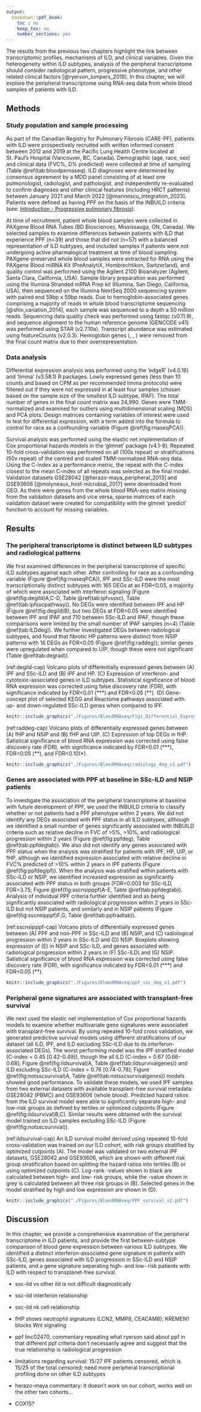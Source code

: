 ```yaml
---
output:
  bookdown::pdf_book:
    toc : no
    keep_tex: no
    number_sections: yes
---
```


<!-- This section is mandatory! -->

The results from the previous two chapters highlight the link between transcriptomic profiles, mechanisms of ILD, and clinical variables. Given the heterogeneity within ILD subtypes, analysis of the peripheral transcriptome should consider radiological pattern, progressive phenotype, and other related clinical factors [@ryerson_lumpers_2019]. In this chapter, we will explore the peripheral transcriptome using RNA-seq data from whole blood samples of patients with ILD. 

## Methods

### Study population and sample processing

As part of the Canadian Registry for Pulmonary Fibrosis (CARE-PF), patients with ILD were prospectively recruited with written informed consent between 2012 and 2019 at the Pacific Lung Health Centre located at St. Paul's Hospital (Vancouver, BC, Canada). Demographic (age, race, sex) and clinical data (FVC%, D\textsubscript{LCO}% predicted) were collected at time of sampling (Table \@ref(tab:bloodpxrnaseq). ILD diagnoses were determined by consensus agreement by a MDD panel consisting of at least one pulmonologist, radiologist, and pathologist, and independently re-evaluated to confirm diagnoses and other clinical features (including HRCT patterns) between January 2021 and March 2022 [@marinescu_integration_2023]. Patients were defined as having PPF on the basis of the INBUILD criteria (see: [Introduction - Progressive pulmonary fibrosis](#ppf)). 

At time of recruitment, patient whole blood samples were collected in PAXgene Blood RNA Tubes (BD Biosciences, Mississauga, ON, Canada). We selected samples to examine differences between patients with ILD that experience PPF (n=39) and those that did not (n=57) with a balanced representation of ILD subtypes, and included samples if patients were not undergoing active pharmalogical treatment at time of blood sampling. PAXgene-preserved whole blood samples were extracted for RNA using the PAXgene Blood miRNA Kit (PreAnalytiX, Hombrechtikon, Switzerland), and quality control was performed using the Agilent 2100 Bioanalyzer (Agilent, Santa Clara, California, USA). Sample library preparation was performed using the Illumina Stranded mRNA Prep kit (Illumina, San Diego, California, USA), then sequenced on the Illumina NextSeq 2000 sequencing system with paired end 59bp x 59bp reads. Due to hemoglobin-associated genes comprising a majority of reads in whole blood transcriptome sequencing [@shin_variation_2014], each sample was sequenced to a depth a 50 million reads. Sequencing data quality check was performed using fastqc (v0.11.9), and sequence alignment to the human reference genome (GENCODE v41) was performed using STAR (v2.7.10a). Transcript abundance was estimated using featureCounts (v2.0.3). Hemoglobin genes (\textit{HBA1}, \textit{HBA2}, \textit{HBB}) were removed from the final count matrix due to their overrepresentation. 

\begin{landscape}

\captionsetup{width=8.5in}

(ref:race) \textbf{Race, n (\%)}

(ref:bloodpxrnaseq-cap) \textbf{Summary table of demographics of patients with ILD examined for whole blood RNA expression.} Data are shown as either n(\%) or mean ± SD (calculated for all patients within diagnoses unless otherwise indicated). \textit{P}-values were determined using one-way analysis of variance (ANOVA) for continuous variables and Fisher's exact text for categorical variables. Variables relating to progression were determined within a 2-year period. 

```r
bloodpxrnaseq <- readr::read_csv(here::here('Tables', 'BloodRNAseq', 'px_summary.csv'))
colnames(bloodpxrnaseq)[1] <- ""
kableExtra::kbl(
  bloodpxrnaseq,
  longtable = F,
  format = 'latex',
  booktabs = T, 
  linesep = "",
  align = "lccccccl",
  caption="(ref:bloodpxrnaseq-cap)") %>%
  kableExtra::kable_styling(full_width = TRUE) %>%  # table spans across left to right margins
  column_spec(1, width="1.5in") %>%
  column_spec(2, width="1.05in") %>% #SSc
  column_spec(3, width="1.05in") %>% #IPF
  column_spec(4, width="0.97in") %>% #HP
  column_spec(5, width="0.97in") %>% #RA
  column_spec(6, width="0.95in") %>% # IPAF
  column_spec(7, width="1.3in") %>% # Unc
  column_spec(8, width="0.7in") %>% # p
  row_spec(c(3,8,11),hline_after=TRUE) %>%
  row_spec(c(1,9,12), bold=T) %>%
  #kableExtra::kable_styling(latex_options = "scale_down") #%>% 
  kableExtra::kable_styling(latex_options = c("hold_position"), font_size = 8) # ensures the table isn't "floated" and pins it to the current location
```

\end{landscape}

### Data analysis

Differential expression analysis was performed using the 'edgeR' (v4.0.16) and 'limma' (v3.58.1) R packages. Lowly expressed genes (less than 10 counts and based on CPM as per recommended limma protocols) were filtered out if they were not expressed in at least four samples (chosen based on the sample size of the smallest ILD subtype, IPAF). The total number of genes in the final count matrix was 24,990. Genes were TMM-normalized and examined for outliers using multidimensional scaling (MDS) and PCA plots. Design matrices containing variables of interest were used to test for differential expression, with a term added into the formula to control for race as a confounding variable (Figure \@ref(fig:rnaseqPCA)). 

Survival analysis was performed using the elastic net implementation of Cox proportional hazards models in the 'glmnet' package (v4.1-8). Repeated 10-fold cross-validation was performed on all (100x repeat) or stratifications (50x repeat) of the centred and scaled TMM-normalized RNA-seq data. Using the C-index as a performance metric, the repeat with the C-index closest to the mean C-index of all repeats was selected as the final model. Validation datasets GSE28042 [@herazo-maya_peripheral_2013] and GSE93606 [@molyneaux_host-microbial_2017] were downloaded from GEO. As there were genes from the whole blood RNA-seq matrix missing from the validation datasets and vice versa, sparse matrices of each validation dataset were created for compatibility with the glmnet 'predict' function to account for missing variables. 

## Results

### The peripheral transcriptome is distinct between ILD subtypes and radiological patterns

We first examined differences in the peripheral transcriptome of specific ILD subtypes against each other. After controlling for race as a confounding variable (Figure \@ref(fig:rnaseqPCA)), IPF and SSc-ILD were the most transcriptionally distinct subtypes with 165 DEGs at an FDR<0.05, a majority of which were associated with interferon signaling (Figure \@ref(fig:degild)A,C-D, Table \@ref(tab:ipfvsssc), Table \@ref(tab:ipfsscpathway)). No DEGs were identified between IPF and HP (Figure \@ref(fig:degild)B), but two DEGs at FDR<0.05 were identified between IPF and IPAF and 710 between SSc-ILD and IPAF, though these comparisons were limited by the small number of IPAF samples (n=4) (Table \@ref(tab:ILDdeg)). We further investigated DEGs between radiological subtypes, and found that fibrotic HP patterns were distinct from NSIP patterns with 16 DEGs as FDR<0.05 (Figure \@ref(fig:raddeg)); similar genes were upregulated when compared to UIP, though these were not significant (Table \@ref(tab:degrad)).

(ref:degild-cap) \textbf{SSc-ILD is transcriptionally distinct from other ILD subtypes.} Volcano plots of differentially expressed genes between (A) IPF and SSc-ILD and (B) IPF and HP. (C) Expression of interferon- and cytotoxic-associated genes in ILD subtypes. Statistical significance of blood RNA expression was corrected using false discovery rate (FDR), with significance indicated by FDR<0.01 (\*\*\*) and FDR<0.05 (\*\*). (D) Gene-concept plot of selected KEGG and Reactome pathways associated with up- and down-regulated SSc-ILD genes when compared to IPF. 

```r
knitr::include_graphics("./Figures/BloodRNAseq/Fig1_Differential_Expression_v1.pdf")
```

(ref:raddeg-cap) \textbf{Radiological patterns have distinct peripheral transcriptomes.} Volcano plots of differentially expressed genes between (A) fHP and NSIP and (B) fHP and UIP. (C) Expression of top DEGs in fHP. Satistical significance of blood RNA expression was corrected using false discovery rate (FDR), with significance indicated by FDR<0.01 (\*\*\*), FDR<0.05 (\*\*), and FDR<0.10(\*).

```r
knitr::include_graphics("./Figures/BloodRNAseq/radiology_deg_v1.pdf")
```

### Genes are associated with PPF at baseline in SSc-ILD and NSIP patients

To investigate the association of the peripheral transcriptome at baseline with future development of PPF, we used the INBUILD criteria to classify whether or not patients had a PPF phenotype within 2 years. We did not identify any DEGs associated with PPF status in all ILD subtypes, although we identified a small number of genes significantly associated with INBUILD criteria such as relative decline in FVC of >5%, >10%, and radiological progression within 2 years (Figure \@ref(fig:ppfdeg), Table \@ref(tab:ppfdegtab)). We also did not identify any genes associated with PPF status when the analysis was stratified for patients with IPF, HP, UIP, or fHP, although we identified \textit{THBS3-AS1} expression associated with relative decline in FVC% predicted of >10% within 2 years in IPF patients (Figure \@ref(fig:ppfdegipf)). When the analysis was stratified within patients with SSc-ILD or NSIP, we identified increased \textit{LINC02490} expression as significantly associated with PPF status in both groups (FDR=0.003 for SSc-ILD, FDR=3.75\times 10\textsuperscript{-6}; Figure \@ref(fig:sscnsipppf)A-E, Table \@ref(tab:ppfdegtab)). Analysis of individual PPF criteria further identified \textit{LINC02470} and \textit{CLEC2A} as being significantly associated with radiological progression within 2 years in SSc-ILD but not NSIP patients, and similarly \textit{AOX1} and \textit{PAQR9} in NSIP patients (Figure \@ref(fig:sscnsipppf)F,G, Table \@ref(tab:ppfradtab)). 

(ref:sscnsipppf-cap) \textbf{PPF is associated with LINC02490 expression in patients with SSc-ILD and NSIP.} Volcano plots of differentially expressed genes between (A) PPF and non-PPF in SSc-ILD and (B) NSIP, and (C) radiological progression within 2 years in SSc-ILD and (D) NSIP. Boxplots showing expression of (E) \textit{LINC02490} in NSIP and SSc-ILD, and genes associated with radiological progression within 2 years in (F) SSc-ILD) and (G) NSIP. Satistical significance of blood RNA expression was corrected using false discovery rate (FDR), with significance indicated by FDR<0.01 (\*\*\*) and FDR<0.05 (\*\*).

```r
knitr::include_graphics("./Figures/BloodRNAseq/ppf_ssc_deg_v1.pdf")
```

### Peripheral gene signatures are associated with transplant-free survival

We next used the elastic net implementation of Cox proportional hazards models to examine whether multivariate gene signatures were associated with transplant-free survival. By using repeated 10-fold cross validation, we generated predictive survival models using different stratifications of our dataset (all ILD, IPF, and ILD excluding SSc-ILD due to its interferon-associated DEGs). The worst performing model was the IPF stratified model (C-index = 0.45 [0.42-0.49]), though the all ILD (C-index = 0.67 [0.66-0.68]; Figure \@ref(fig:ildsurvival)A, Table \@ref(tab:ildsurvivalgenes)) and ILD excluding SSc-ILD (C-index = 0.76 [0.74-0.78]; Figure \@ref(fig:notsscsurvival)A, Table \@ref(tab:notsscsurvivalgenes)) models showed good performance. To validate these models, we used IPF samples from two external datasets with available transplant-free survival metadata: GSE28042 (PBMC) and GSE93606 (whole blood). Predicted hazard ratios from the ILD survival model were able to significantly separate high- and low-risk groups as defined by tertiles or optimized cutpoints (Figure \@ref(fig:ildsurvival)B,C). Similar results were obtained with the survival model trained on ILD samples excluding SSc-ILD (Figure \@ref(fig:notsscsurvival)). 

(ref:ildsurvival-cap) \textbf{ILD survival model derived from the peripheral transcriptome.} An ILD survival model derived using repeated 10-fold cross-validation was trained on our ILD cohort, with risk groups stratified by optimized cutpoints (A). The model was validated on two external IPF datasets, GSE28042 and GSE93606, which are shown with different risk group stratification based on splitting the hazard ratios into tertiles (B) or using optimized cutpoints (C). Log-rank \textit{P}-values shown in black are calculated between high- and low- risk groups, while the \textit{P}-value shown in grey is calculated between all three risk groups in (B). Selected genes in the model stratified by high and low expression are shown in (D). 

```r
knitr::include_graphics("./Figures/BloodRNAseq/PPF_survival_v2.pdf")
```

## Discussion

In this chapter, we provide a comprehensive examination of the peripheral transcriptome in ILD patients, and provide the first between-subtype comparison of blood gene expression between various ILD subtypes. We identified a distinct interferon-associated gene signature in patients with SSc-ILD, genes associated with ILD progression in SSc-ILD and NSIP patients, and a gene signature separating high- and low- risk patients with ILD with respect to transplanet-free survival. 

- ssc-ild vs other ild is not difficult diagnostically
- ssc-ild interferon relationship
- ssc-ild nk cell relationship

- fHP shows neutrophil signatures (LCN2, MMP8, CEACAM8); KREMEN1 blocks Wnt signaling

- ppf linc02470, commentary repeating what ryerson said about ppf in that different ppf criteria don't necessarily agree and suggest that the true relationship is radiological progression

- limitations regarding survival: 15/27 IPF patients censored, which is 15/25 of the total censored; need more peripheral transcriptional profiling done on other ILD subtypes 
- herazo-maya commentary: it doesn't work on our cohort, works well on the other two cohorts...

- COX15?




